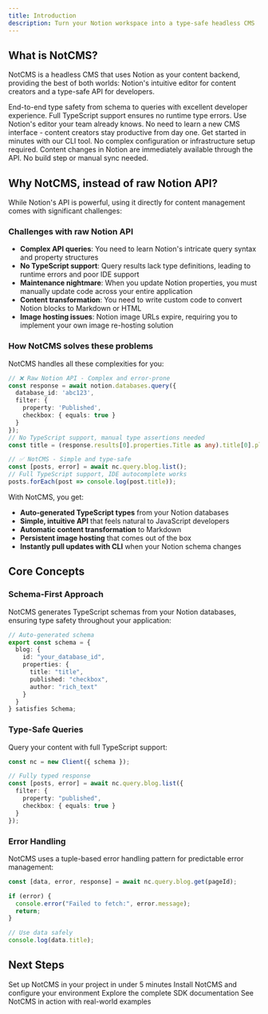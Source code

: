 ```yaml
---
title: Introduction
description: Turn your Notion workspace into a type-safe headless CMS
---
```


## What is NotCMS?

NotCMS is a headless CMS that uses Notion as your content backend, providing the best of both worlds: Notion's intuitive editor for content creators and a type-safe API for developers.

<CardGroup cols={2}>
  <Card title="Type Safety" icon="shield-check">
    End-to-end type safety from schema to queries with excellent developer experience. Full TypeScript support ensures no runtime type errors.
  </Card>
  <Card title="Familiar Editor" icon="pen">
    Use Notion's editor your team already knows. No need to learn a new CMS interface - content creators stay productive from day one.
  </Card>
  <Card title="Simple Setup" icon="rocket">
    Get started in minutes with our CLI tool. No complex configuration or infrastructure setup required.
  </Card>
  <Card title="Real-time Updates" icon="arrows-rotate">
    Content changes in Notion are immediately available through the API. No build step or manual sync needed.
  </Card>
</CardGroup>

## Why NotCMS, instead of raw Notion API?

While Notion's API is powerful, using it directly for content management comes with significant challenges:

### Challenges with raw Notion API

- **Complex API queries**: You need to learn Notion's intricate query syntax and property structures
- **No TypeScript support**: Query results lack type definitions, leading to runtime errors and poor IDE support
- **Maintenance nightmare**: When you update Notion properties, you must manually update code across your entire application
- **Content transformation**: You need to write custom code to convert Notion blocks to Markdown or HTML
- **Image hosting issues**: Notion image URLs expire, requiring you to implement your own image re-hosting solution

### How NotCMS solves these problems

NotCMS handles all these complexities for you:

```typescript
// ❌ Raw Notion API - Complex and error-prone
const response = await notion.databases.query({
  database_id: 'abc123',
  filter: {
    property: 'Published',
    checkbox: { equals: true }
  }
});
// No TypeScript support, manual type assertions needed
const title = (response.results[0].properties.Title as any).title[0].plain_text;

// ✅ NotCMS - Simple and type-safe
const [posts, error] = await nc.query.blog.list();
// Full TypeScript support, IDE autocomplete works
posts.forEach(post => console.log(post.title));
```

With NotCMS, you get:
- **Auto-generated TypeScript types** from your Notion databases
- **Simple, intuitive API** that feels natural to JavaScript developers
- **Automatic content transformation** to Markdown
- **Persistent image hosting** that comes out of the box
- **Instantly pull updates with CLI** when your Notion schema changes

## Core Concepts

### Schema-First Approach

NotCMS generates TypeScript schemas from your Notion databases, ensuring type safety throughout your application:

```typescript
// Auto-generated schema
export const schema = {
  blog: {
    id: "your_database_id",
    properties: {
      title: "title",
      published: "checkbox",
      author: "rich_text"
    }
  }
} satisfies Schema;
```

### Type-Safe Queries

Query your content with full TypeScript support:

```typescript
const nc = new Client({ schema });

// Fully typed response
const [posts, error] = await nc.query.blog.list({
  filter: {
    property: "published",
    checkbox: { equals: true }
  }
});
```

### Error Handling

NotCMS uses a tuple-based error handling pattern for predictable error management:

```typescript
const [data, error, response] = await nc.query.blog.get(pageId);

if (error) {
  console.error("Failed to fetch:", error.message);
  return;
}

// Use data safely
console.log(data.title);
```

## Next Steps

<CardGroup cols={2}>
  <Card title="Quick Start" icon="play" href="/en/quickstart">
    Set up NotCMS in your project in under 5 minutes
  </Card>
  <Card title="Installation" icon="download" href="/en/getting-started/installation">
    Install NotCMS and configure your environment
  </Card>
  <Card title="SDK Reference" icon="book" href="/en/sdk/client">
    Explore the complete SDK documentation
  </Card>
  <Card title="Examples" icon="code" href="/en/examples/nextjs">
    See NotCMS in action with real-world examples
  </Card>
</CardGroup>